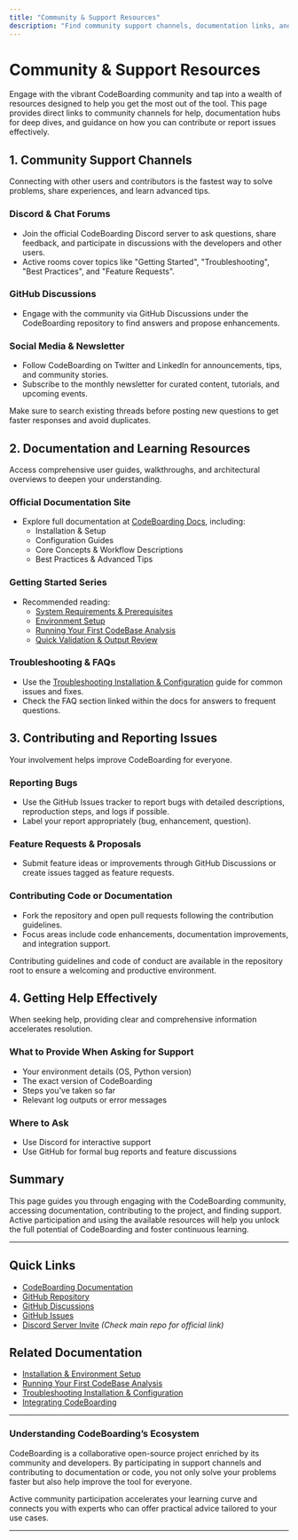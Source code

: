 ```yaml
---
title: "Community & Support Resources"
description: "Find community support channels, documentation links, and resources for contributing or reporting issues. Encourages engagement with the CodeBoarding community for help and ongoing learning."
---
```


# Community & Support Resources

Engage with the vibrant CodeBoarding community and tap into a wealth of resources designed to help you get the most out of the tool. This page provides direct links to community channels for help, documentation hubs for deep dives, and guidance on how you can contribute or report issues effectively.

## 1. Community Support Channels

Connecting with other users and contributors is the fastest way to solve problems, share experiences, and learn advanced tips.

### Discord & Chat Forums
- Join the official CodeBoarding Discord server to ask questions, share feedback, and participate in discussions with the developers and other users.
- Active rooms cover topics like "Getting Started", "Troubleshooting", "Best Practices", and "Feature Requests".

### GitHub Discussions
- Engage with the community via GitHub Discussions under the CodeBoarding repository to find answers and propose enhancements.

### Social Media & Newsletter
- Follow CodeBoarding on Twitter and LinkedIn for announcements, tips, and community stories.
- Subscribe to the monthly newsletter for curated content, tutorials, and upcoming events.

<Check>
Make sure to search existing threads before posting new questions to get faster responses and avoid duplicates.
</Check>

## 2. Documentation and Learning Resources

Access comprehensive user guides, walkthroughs, and architectural overviews to deepen your understanding.

### Official Documentation Site
- Explore full documentation at [CodeBoarding Docs](https://www.codeboarding.org/docs), including:
  - Installation & Setup
  - Configuration Guides
  - Core Concepts & Workflow Descriptions
  - Best Practices & Advanced Tips

### Getting Started Series
- Recommended reading:
  - [System Requirements & Prerequisites](/getting-started/setup-installation/prerequisites)
  - [Environment Setup](/getting-started/setup-installation/environment-setup)
  - [Running Your First CodeBase Analysis](/getting-started/configuration-first-run/first-analysis)
  - [Quick Validation & Output Review](/getting-started/configuration-first-run/quick-validation)

### Troubleshooting & FAQs
- Use the [Troubleshooting Installation & Configuration](/getting-started/troubleshooting-support/troubleshooting-install) guide for common issues and fixes.
- Check the FAQ section linked within the docs for answers to frequent questions.

## 3. Contributing and Reporting Issues

Your involvement helps improve CodeBoarding for everyone.

### Reporting Bugs
- Use the GitHub Issues tracker to report bugs with detailed descriptions, reproduction steps, and logs if possible.
- Label your report appropriately (bug, enhancement, question).

### Feature Requests & Proposals
- Submit feature ideas or improvements through GitHub Discussions or create issues tagged as feature requests.

### Contributing Code or Documentation
- Fork the repository and open pull requests following the contribution guidelines.
- Focus areas include code enhancements, documentation improvements, and integration support.

<Note>
Contributing guidelines and code of conduct are available in the repository root to ensure a welcoming and productive environment.
</Note>

## 4. Getting Help Effectively

When seeking help, providing clear and comprehensive information accelerates resolution.

### What to Provide When Asking for Support
- Your environment details (OS, Python version)
- The exact version of CodeBoarding
- Steps you’ve taken so far
- Relevant log outputs or error messages

### Where to Ask
- Use Discord for interactive support
- Use GitHub for formal bug reports and feature discussions

## Summary
This page guides you through engaging with the CodeBoarding community, accessing documentation, contributing to the project, and finding support. Active participation and using the available resources will help you unlock the full potential of CodeBoarding and foster continuous learning.

---

## Quick Links
- [CodeBoarding Documentation](https://www.codeboarding.org/docs)
- [GitHub Repository](https://github.com/CodeBoarding/CodeBoarding)
- [GitHub Discussions](https://github.com/CodeBoarding/CodeBoarding/discussions)
- [GitHub Issues](https://github.com/CodeBoarding/CodeBoarding/issues)
- [Discord Server Invite](https://discord.gg/codeboarding) *(Check main repo for official link)*

## Related Documentation
- [Installation & Environment Setup](/getting-started/setup-installation/environment-setup)
- [Running Your First CodeBase Analysis](/getting-started/configuration-first-run/first-analysis)
- [Troubleshooting Installation & Configuration](/getting-started/troubleshooting-support/troubleshooting-install)
- [Integrating CodeBoarding](/overview/features-integrations/integration-touchpoints)


---

### Understanding CodeBoarding’s Ecosystem
CodeBoarding is a collaborative open-source project enriched by its community and developers. By participating in support channels and contributing to documentation or code, you not only solve your problems faster but also help improve the tool for everyone.

<Tip>
Active community participation accelerates your learning curve and connects you with experts who can offer practical advice tailored to your use cases.
</Tip>

---